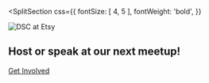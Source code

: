 
<SplitSection
  css={{
    fontSize: [ 4, 5 ],
    fontWeight: 'bold',
  }}
>

![DSC at Etsy](https://user-images.githubusercontent.com/334891/50564896-162cc900-0cf7-11e9-8f67-1798bdb24c71.jpg)

<div>

## Host or speak at our next meetup!

[Get Involved](/meetup 'button')

</div>

</SplitSection>
